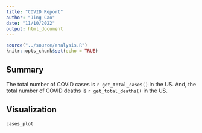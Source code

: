 ```yaml
---
title: "COVID Report"
author: "Jing Cao"
date: "11/10/2022"
output: html_document
---
```


```r
source("../source/analysis.R")
knitr::opts_chunk$set(echo = TRUE)
```

## Summary
The total number of COVID cases is `r get_total_cases()` in the US. And, the total number of COVID deaths is `r get_total_deaths()` in the US.

## Visualization
``` r
cases_plot
```

